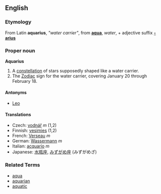 ==English==
===Etymology===
From Latin '''aquarius''', ''"water carrier"'', from '''[[aqua]]''', ''water'', + adjective suffix '''[[-arius]]'''

===Proper noun===
'''Aquarius'''

# A [[constellation]] of stars supposedly shaped like a water carrier.
# The [[Zodiac]] sign for the water carrier, covering January 20 through February 18.

====Antonyms====
*[[Leo]]

====Translations====
*Czech: [[vodnář]] ''m'' (1,2)
*Finnish: [[vesimies]] (1,2)
*French: [[Verseau]] ''m''
*German: [[Wassermann]] ''m''
*Italian: [[acquario]] ''m''
*Japanese: [[水瓶座]], [[みずがめ座]] (みずがめざ)

===Related Terms===
*[[aqua]]
*[[aquarian]]
*[[aquatic]]